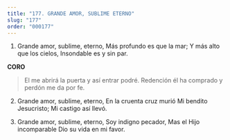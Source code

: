 ```yaml
---
title: "177. GRANDE AMOR, SUBLIME ETERNO"
slug: "177"
order: "000177"
---
```

1. Grande amor, sublime, eterno, Más profundo es que la mar;
Y más alto que los cielos, Insondable es y sin par.

**CORO**
>El me abrirá la puerta y así entrar podré. Redención él ha comprado y perdón me da por fe.

2. Grande amor, sublime, eterno, En la cruenta cruz murió
Mi bendito Jesucristo; Mi castigo así llevó.

3. Grande amor, sublime, eterno, Soy indigno pecador,
Mas el Hijo incomparable Dio  su vida en mi favor.
